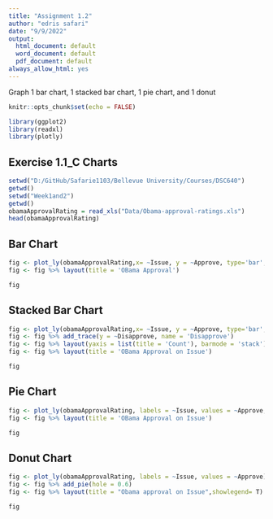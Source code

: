 ```yaml
---
title: "Assignment 1.2"
author: "edris safari"
date: "9/9/2022"
output:
  html_document: default
  word_document: default
  pdf_document: default
always_allow_html: yes
---
```

Graph 1 bar chart, 1 stacked bar chart, 1 pie chart, and 1 donut

```r
knitr::opts_chunk$set(echo = FALSE)
```


```r
library(ggplot2)
library(readxl)
library(plotly)

```
## Exercise 1.1_C Charts

```r
setwd("D:/GitHub/Safarie1103/Bellevue University/Courses/DSC640")
getwd()
setwd("Week1and2")
getwd()
obamaApprovalRating = read_xls("Data/Obama-approval-ratings.xls")
head(obamaApprovalRating)
```
## Bar Chart
```r
fig <- plot_ly(obamaApprovalRating,x= ~Issue, y = ~Approve, type='bar', name = 'Approve')
fig <- fig %>% layout(title = 'OBama Approval')

fig

```


## Stacked Bar Chart

```r
fig <- plot_ly(obamaApprovalRating,x= ~Issue, y = ~Approve, type='bar', name = 'Approve')
fig <- fig %>% add_trace(y = ~Disapprove, name = 'Disapprove')
fig <- fig %>% layout(yaxis = list(title = 'Count'), barmode = 'stack')
fig <- fig %>% layout(title = 'OBama Approval on Issue')

fig
```


## Pie Chart

```r

fig <- plot_ly(obamaApprovalRating, labels = ~Issue, values = ~Approve, type = 'pie')
fig <- fig %>% layout(title = 'OBama Approval on Issue')

fig
```
## Donut Chart
```r

fig <- plot_ly(obamaApprovalRating, labels = ~Issue, values = ~Approve)
fig <- fig %>% add_pie(hole = 0.6)
fig <- fig %>% layout(title = "Obama approval on Issue",showlegend= T)

fig
```